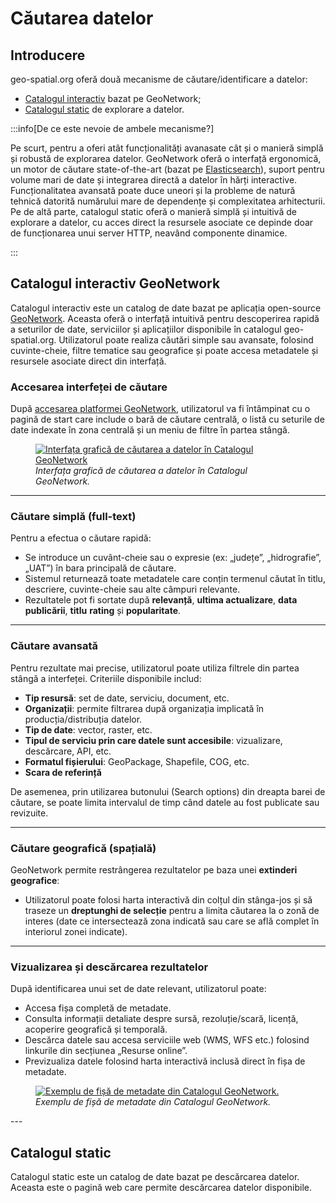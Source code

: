 
# Căutarea datelor

## Introducere

geo-spatial.org oferă două mecanisme de căutare/identificare a datelor:
- [Catalogul interactiv](https://services.geo-spatial.org/geonetwork/srv/eng/catalog.search#/search) bazat pe GeoNetwork;
- [Catalogul static](/descarcare) de explorare a datelor.

:::info[De ce este nevoie de ambele mecanisme?]

Pe scurt, pentru a oferi atât funcționalități avanasate cât și o manieră simplă și robustă de explorarea datelor. GeoNetwork oferă o interfață ergonomică, un motor de căutare state-of-the-art (bazat pe [Elasticsearch](https://www.elastic.co/elasticsearch/)), suport pentru volume mari de date și integrarea directă a datelor în hărți interactive. Funcționalitatea avansată poate duce uneori și la probleme de natură tehnică datorită numărului mare de dependențe și complexitatea arhitecturii. Pe de altă parte, catalogul static oferă o manieră simplă și intuitivă de explorare a datelor, cu acces direct la resursele asociate ce depinde doar de funcționarea unui server HTTP, neavând componente dinamice.

:::

## Catalogul interactiv GeoNetwork

Catalogul interactiv este un catalog de date bazat pe aplicația open-source [GeoNetwork](https://geonetwork-opensource.org). Aceasta oferă o interfață intuitivă pentru descoperirea rapidă a seturilor de date, serviciilor și aplicațiilor disponibile în catalogul geo-spatial.org. Utilizatorul poate realiza căutări simple sau avansate, folosind cuvinte-cheie, filtre tematice sau geografice și poate accesa metadatele și resursele asociate direct din interfață.

### Accesarea interfeței de căutare

După [accesarea platformei GeoNetwork](https://services.geo-spatial.org/geonetwork/srv/eng/catalog.search#/search), utilizatorul va fi întâmpinat cu o pagină de start care include o bară de căutare centrală, o listă cu seturile de date indexate în zona centrală și un meniu de filtre în partea stângă.

<figure style={{ textAlign: "center" }}>
    <a
      href={useBaseUrl('/img/ghiduri/date/cautare-date-interfata-geonetwork.jpg')}
      target="_blank"
      rel="noopener noreferrer"
    >
        <img src={useBaseUrl('/img/ghiduri/date/cautare-date-interfata-geonetwork.jpg')} alt="Interfața grafică de căutarea a datelor în Catalogul GeoNetwork" />
    </a>
  <figcaption><em>Interfața grafică de căutarea a datelor în Catalogul GeoNetwork.</em></figcaption>
</figure>

---

### Căutare simplă (full-text)

Pentru a efectua o căutare rapidă:

- Se introduce un cuvânt-cheie sau o expresie (ex: „județe”, „hidrografie”, „UAT”) în bara principală de căutare.
- Sistemul returnează toate metadatele care conțin termenul căutat în titlu, descriere, cuvinte-cheie sau alte câmpuri relevante.
- Rezultatele pot fi sortate după **relevanță**, **ultima actualizare**, **data publicării**, **titlu** **rating** și **popularitate**.

---

### Căutare avansată

Pentru rezultate mai precise, utilizatorul poate utiliza filtrele din partea stângă a interfeței. Criteriile disponibile includ:

- **Tip resursă**: set de date, serviciu, document, etc.
- **Organizații**: permite filtrarea după organizația implicată în producția/distribuția datelor.
- **Tip de date**: vector, raster, etc.
- **Tipul de serviciu prin care datele sunt accesibile**: vizualizare, descărcare, API, etc.
- **Formatul fișierului**: GeoPackage, Shapefile, COG, etc.
- **Scara de referință**

De asemenea, prin utilizarea butonului <i className="fa-solid fa-sliders"></i> (Search options) din dreapta barei de căutare, se poate limita intervalul de timp când datele au fost publicate sau revizuite.

---

### Căutare geografică (spațială)

GeoNetwork permite restrângerea rezultatelor pe baza unei **extinderi geografice**:

- Utilizatorul poate folosi harta interactivă din colțul din stânga-jos și să traseze un **dreptunghi de selecție** pentru a limita căutarea la o zonă de interes (date ce intersectează zona indicată sau care se află complet în interiorul zonei indicate).

---

### Vizualizarea și descărcarea rezultatelor

După identificarea unui set de date relevant, utilizatorul poate:

- Accesa fișa completă de metadate.
- Consulta informații detaliate despre sursă, rezoluție/scară, licență, acoperire geografică și temporală.
- Descărca datele sau accesa serviciile web (WMS, WFS etc.) folosind linkurile din secțiunea „Resurse online”.
- Previzualiza datele folosind harta interactivă inclusă direct în fișa de metadate.

<figure style={{ textAlign: "center" }}>
    <a
      href={useBaseUrl('/img/ghiduri/date/cautare-date-exemplu-fisa-metadate.jpg')}
      target="_blank"
      rel="noopener noreferrer"
    >
        <img src={useBaseUrl('/img/ghiduri/date/cautare-date-exemplu-fisa-metadate.jpg')} alt="Exemplu de fișă de metadate din Catalogul GeoNetwork." />
    </a>
  <figcaption><em>Exemplu de fișă de metadate din Catalogul GeoNetwork.</em></figcaption>
</figure>
---

## Catalogul static

Catalogul static este un catalog de date bazat pe descărcarea datelor. Aceasta este o pagină web care permite descărcarea datelor disponibile.
